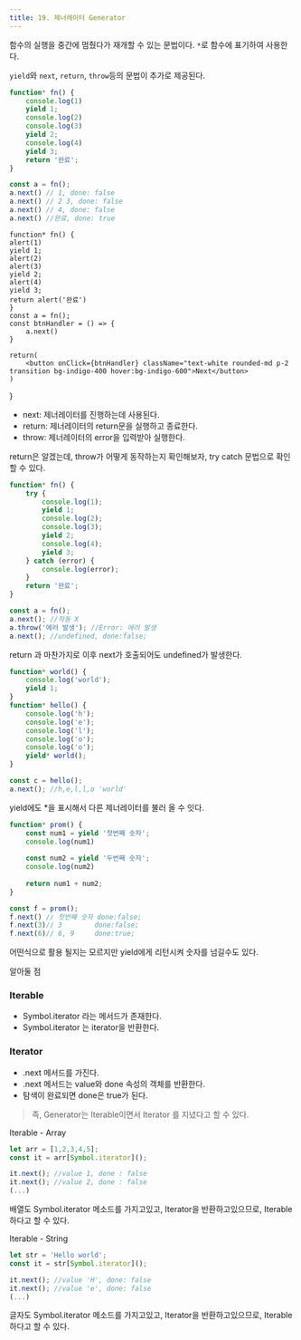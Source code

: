 ```yaml
---
title: 19. 제너레이터 Generator
---
```



함수의 실행을 중간에 멈췄다가 재개할 수 있는 문법이다. `*`로 함수에 표기하여 사용한다.

`yield`와 `next`, `return`, `throw`등의 문법이 추가로 제공된다.

```jsx
function* fn() {
	console.log(1)
	yield 1;
	console.log(2)
	console.log(3)
	yield 2;
	console.log(4)
	yield 3;
	return '완료';
}

const a = fn();
a.next() // 1, done: false
a.next() // 2 3, done: false
a.next() // 4, done: false
a.next() //완료, done: true
```

    function* fn() {
	alert(1)
	yield 1;
    alert(2)
    alert(3)
	yield 2;
	alert(4)
	yield 3;
	return alert('완료')
    }
    const a = fn();
    const btnHandler = () => {
        a.next()
    }

    return(
        <button onClick={btnHandler} className="text-white rounded-md p-2 transition bg-indigo-400 hover:bg-indigo-600">Next</button>
    )
}





<Preview>
<Test1/>
</Preview>



- next:  제너레이터를 진행하는데 사용된다.
- return: 제너레이터의 return문을 실행하고 종료한다.
- throw: 제너레이터의 error을 입력받아 실행한다.

return은 알겠는데, throw가 어떻게 동작하는지 확인해보자, try catch 문법으로 확인할 수 있다.

```jsx
function* fn() {
    try {
        console.log(1);
        yield 1;
        console.log(2);
        console.log(3);
        yield 2;
        console.log(4);
        yield 3;
    } catch (error) {
        console.log(error);
    }
    return '완료';
}

const a = fn();
a.next(); //작동 X
a.throw('에러 발생'); //Error: 에러 발생
a.next(); //undefined, done:false;
```

return 과 마찬가지로 이후 next가 호출되어도 undefined가 발생한다.

```jsx
function* world() {
    console.log('world');
    yield 1;
}
function* hello() {
    console.log('h');
    console.log('e');
    console.log('l');
    console.log('o');
    console.log('o');
    yield* world();
}

const c = hello();
a.next(); //h,e,l,l,o 'world'
```

yield에도 *을 표시해서 다른 제너레이터를 불러 올 수 잇다.

```jsx
function* prom() {
	const num1 = yield '첫번째 숫자';
	console.log(num1)
	
	const num2 = yield '두번째 숫자';
	console.log(num2)
	
	return num1 + num2;
}

const f = prom();
f.next() // 첫번째 숫자 done:false;
f.next(3)// 3        done:false;
f.next(6)// 6, 9     done:true;
```

어떤식으로 활용 될지는 모르지만 yield에게 리턴시켜 숫자를 넘길수도 있다.

알아둘 점

### Iterable

- Symbol.iterator 라는 메서드가 존재한다.
- Symbol.iterator 는 iterator을 반환한다.

### Iterator

- .next 메서드를 가진다.
- .next 메서드는 value와 done 속성의 객체를 반환한다.
- 탐색이 완료되면 done은 true가 된다.

> 즉, Generator는 Iterable이면서 Iterator 를 지녔다고 할 수 있다.
> 

Iterable - Array

```jsx
let arr = [1,2,3,4,5];
const it = arr[Symbol.iterator]();

it.next(); //value 1, done : false
it.next(); //value 2, done : false
(...)
```

배열도 Symbol.iterator 메소드를 가지고있고, Iterator을 반환하고있으므로, Iterable하다고 할 수 있다.

Iterable - String

```jsx
let str = 'Hello world';
const it = str[Symbol.iterator]();

it.next(); //value 'H', done: false
it.next(); //value 'e', done: false
(...)
```

글자도 Symbol.iterator 메소드를 가지고있고, Iterator을 반환하고있으므로, Iterable하다고 할 수 있다.